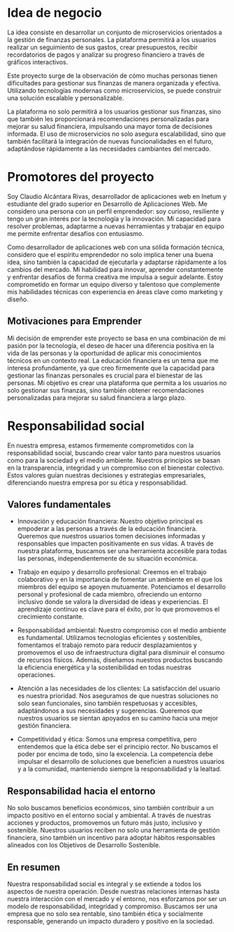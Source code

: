 # Idea de negocio

La idea consiste en desarrollar un conjunto de microservicios orientados a la gestión de finanzas personales. La plataforma permitirá a los usuarios realizar un seguimiento de sus gastos, crear presupuestos, recibir recordatorios de pagos y analizar su progreso financiero a través de gráficos interactivos.

Este proyecto surge de la observación de cómo muchas personas tienen dificultades para gestionar sus finanzas de manera organizada y efectiva. Utilizando tecnologías modernas como microservicios, se puede construir una solución escalable y personalizable.

La plataforma no solo permitirá a los usuarios gestionar sus finanzas, sino que también les proporcionará recomendaciones personalizadas para mejorar su salud financiera, impulsando una mayor toma de decisiones informada. El uso de microservicios no solo asegura escalabilidad, sino que también facilitará la integración de nuevas funcionalidades en el futuro, adaptándose rápidamente a las necesidades cambiantes del mercado.

# Promotores del proyecto

Soy Claudio Alcántara Rivas, desarrollador de aplicaciones web en Inetum y estudiante del grado superior en Desarrollo de Aplicaciones Web. Me considero una persona con un perfil emprendedor: soy curioso, resiliente y tengo un gran interés por la tecnología y la innovación. Mi capacidad para resolver problemas, adaptarme a nuevas herramientas y trabajar en equipo me permite enfrentar desafíos con entusiasmo.

Como desarrollador de aplicaciones web con una sólida formación técnica, considero que el espíritu emprendedor no solo implica tener una buena idea, sino también la capacidad de ejecutarla y adaptarse rápidamente a los cambios del mercado. Mi habilidad para innovar, aprender constantemente y enfrentar desafíos de forma creativa me impulsa a seguir adelante. Estoy comprometido en formar un equipo diverso y talentoso que complemente mis habilidades técnicas con experiencia en áreas clave como marketing y diseño.

## Motivaciones para Emprender

Mi decisión de emprender este proyecto se basa en una combinación de mi pasión por la tecnología, el deseo de hacer una diferencia positiva en la vida de las personas y la oportunidad de aplicar mis conocimientos técnicos en un contexto real. La educación financiera es un tema que me interesa profundamente, ya que creo firmemente que la capacidad para gestionar las finanzas personales es crucial para el bienestar de las personas. Mi objetivo es crear una plataforma que permita a los usuarios no solo gestionar sus finanzas, sino también obtener recomendaciones personalizadas para mejorar su salud financiera a largo plazo.

# Responsabilidad social

En nuestra empresa, estamos firmemente comprometidos con la responsabilidad social, buscando crear valor tanto para nuestros usuarios como para la sociedad y el medio ambiente. Nuestros principios se basan en la transparencia, integridad y un compromiso con el bienestar colectivo. Estos valores guían nuestras decisiones y estrategias empresariales, diferenciando nuestra empresa por su ética y responsabilidad.

## Valores fundamentales
* Innovación y educación financiera: Nuestro objetivo principal es empoderar a las personas a través de la educación financiera. Queremos que nuestros usuarios tomen decisiones informadas y responsables que impacten positivamente en sus vidas. A través de nuestra plataforma, buscamos ser una herramienta accesible para todas las personas, independientemente de su situación económica.

* Trabajo en equipo y desarrollo profesional: Creemos en el trabajo colaborativo y en la importancia de fomentar un ambiente en el que los miembros del equipo se apoyen mutuamente. Potenciamos el desarrollo personal y profesional de cada miembro, ofreciendo un entorno inclusivo donde se valora la diversidad de ideas y experiencias. El aprendizaje continuo es clave para el éxito, por lo que promovemos el crecimiento constante.

* Responsabilidad ambiental: Nuestro compromiso con el medio ambiente es fundamental. Utilizamos tecnologías eficientes y sostenibles, fomentamos el trabajo remoto para reducir desplazamientos y promovemos el uso de infraestructura digital para disminuir el consumo de recursos físicos. Además, diseñamos nuestros productos buscando la eficiencia energética y la sostenibilidad en todas nuestras operaciones.

* Atención a las necesidades de los clientes: La satisfacción del usuario es nuestra prioridad. Nos aseguramos de que nuestras soluciones no solo sean funcionales, sino también respetuosas y accesibles, adaptándonos a sus necesidades y sugerencias. Queremos que nuestros usuarios se sientan apoyados en su camino hacia una mejor gestión financiera.

* Competitividad y ética: Somos una empresa competitiva, pero entendemos que la ética debe ser el principio rector. No buscamos el poder por encima de todo, sino la excelencia. La competencia debe impulsar el desarrollo de soluciones que beneficien a nuestros usuarios y a la comunidad, manteniendo siempre la responsabilidad y la lealtad.

## Responsabilidad hacia el entorno
No solo buscamos beneficios económicos, sino también contribuir a un impacto positivo en el entorno social y ambiental. A través de nuestras acciones y productos, promovemos un futuro más justo, inclusivo y sostenible. Nuestros usuarios reciben no solo una herramienta de gestión financiera, sino también un incentivo para adoptar hábitos responsables alineados con los Objetivos de Desarrollo Sostenible.

## En resumen
Nuestra responsabilidad social es integral y se extiende a todos los aspectos de nuestra operación. Desde nuestras relaciones internas hasta nuestra interacción con el mercado y el entorno, nos esforzamos por ser un modelo de responsabilidad, integridad y compromiso. Buscamos ser una empresa que no solo sea rentable, sino también ética y socialmente responsable, generando un impacto duradero y positivo en la sociedad.
